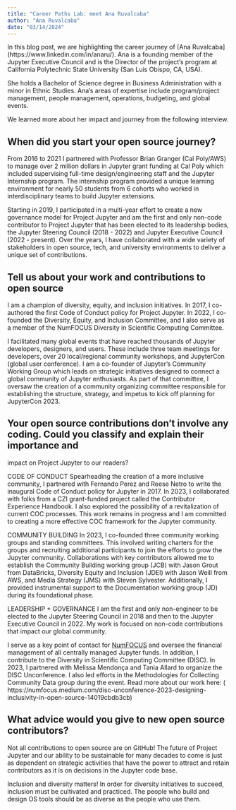 ```yaml
---
title: "Career Paths Lab: meet Ana Ruvalcaba"
author: "Ana Ruvalcaba"
date: "03/14/2024"
---
```

In this blog post, we are highlighting the career journey of [Ana Ruvalcaba] (https://www.linkedin.com/in/anaru/). 
Ana is a founding member of the Jupyter Executive Council and is the 
Director of the project’s program at California Polytechnic State University (San Luis Obispo, CA, USA).

She holds a Bachelor of Science degree in Business Administration with a minor in Ethnic Studies. Ana’s areas of
expertise include program/project management, people management, operations, budgeting, and global events. 

We learned more about her impact and journey from the following interview.

## When did you start your open source journey?
From 2016 to 2021 I partnered with Professor Brian Granger (Cal Poly/AWS) to manage over 2 million dollars in Jupyter
grant funding at Cal Poly which included supervising full-time design/engineering staff and the Jupyter Internship 
program. The internship program provided a unique learning environment for nearly 50 students from 6 cohorts who 
worked in interdisciplinary teams to build Jupyter extensions. 

Starting in 2019, I participated in a multi-year effort to create a new governance model for Project Jupyter and am 
the first and only non-code contributor to Project Jupyter that has been elected to its leadership bodies, the Jupyter
Steering Council (2018 - 2022) and Jupyter Executive Council (2022 - present). Over the years, I have collaborated 
with a wide variety of stakeholders in open source, tech, and university environments to deliver a unique set of 
contributions. 

## Tell us about your work and contributions to open source
I am a champion of diversity, equity, and inclusion initiatives. In 2017, I co-authored the first Code of Conduct 
policy for Project Jupyter. In 2022, I co-founded the Diversity, Equity, and Inclusion Committee, and I also serve 
as a member of the NumFOCUS Diversity in Scientific Computing Committee. 

I facilitated many global events that have reached thousands of Jupyter developers, designers, and users. These 
include three team meetings for developers, over 20 local/regional community workshops, and JupyterCon (global 
user conference).  I am a  co-founder of Jupyter’s Community Working Group which leads on strategic initiatives 
designed to connect a global community of Jupyter enthusiasts. As part of that committee, I oversaw the creation
of a community organizing committee responsible for establishing the structure, strategy, and impetus to kick off 
planning for JupyterCon 2023.

## Your open source contributions don't involve any coding. Could you classify and explain their importance and 
impact on Project Jupyter to our readers?

CODE OF CONDUCT
Spearheading the creation of a more inclusive community, I partnered with Fernando Perez and Reese Netro to write
the inaugural Code of Conduct policy for Jupyter in 2017. In 2023, I collaborated with folks from a CZI grant-funded
project called the Contributor Experience Handbook. I also explored the possibility of a revitalization of current 
COC processes. This work remains in progress and I am committed to creating a more effective COC framework for the 
Jupyter community.

COMMUNITY BUILDING
In 2023, I co-founded three community working groups and standing committees. This involved writing charters for the
groups and recruiting additional participants to join the efforts to grow the Jupyter community. Collaborations with
key contributors allowed me to establish the Community Building working group (JCB) with Jason Grout from DataBricks, 
Diversity Equity and Inclusion (JDEI) with Jason Weill from AWS, and Media Strategy (JMS) with Steven Sylvester. 
Additionally, I provided instrumental support to the Documentation working group (JD) during its foundational phase.

LEADERSHIP + GOVERNANCE
I am the first and only non-engineer to be elected to the Jupyter Steering Council in 2018 and then to the Jupyter
Executive Council in 2022. My work is focused on non-code contributions that impact our global community. 

I serve as a key point of contact for [NumFOCUS](https://numfocus.org) and oversee the financial management of all 
centrally managed Jupyter funds. In addition, I contribute to the Diversity in Scientific Computing Committee (DISC).
In 2023, I partnered with Melissa Mendonça and Tania Allard to organize the DISC Unconference. I also led efforts in 
the Methodologies for Collecting Community Data group during the event. 
Read more about our work here: (​​https://numfocus.medium.com/disc-unconference-2023-designing-inclusivity-in-open-source-14019cbdb3cb)

## What advice would you give to new open source contributors?
Not all contributions to open source are on GitHub! The future of Project Jupyter and our ability to be sustainable
for many decades to come is just as dependent on strategic activities that have the power to attract and retain 
contributors as it is on decisions in the Jupyter code base.

Inclusion and diversity matters! In order for diversity initiatives to succeed, inclusion must be cultivated and practiced.
The people who build and design OS tools should be as diverse as the people who use them.
